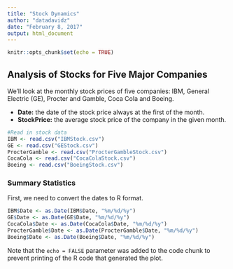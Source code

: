 ```yaml
---
title: "Stock Dynamics"
author: "datadavidz"
date: "February 8, 2017"
output: html_document
---
```


```r
knitr::opts_chunk$set(echo = TRUE)
```

## Analysis of Stocks for Five Major Companies

We'll look at the monthly stock prices of five companies: IBM, General Electric (GE), Procter and Gamble, Coca Cola and Boeing.

* **Date:** the date of the stock price always at the first of the month.
* **StockPrice:** the average stock price of the company in the given month.


```r
#Read in stock data
IBM <- read.csv("IBMStock.csv")
GE <- read.csv("GEStock.csv")
ProcterGamble <- read.csv("ProcterGambleStock.csv")
CocaCola <- read.csv("CocaColaStock.csv")
Boeing <- read.csv("BoeingStock.csv")
```

### Summary Statistics

First, we need to convert the dates to R format.

```r
IBM$Date <- as.Date(IBM$Date, "%m/%d/%y")
GE$Date <- as.Date(GE$Date, "%m/%d/%y")
CocaCola$Date <- as.Date(CocaCola$Date, "%m/%d/%y")
ProcterGamble$Date <- as.Date(ProcterGamble$Date, "%m/%d/%y")
Boeing$Date <- as.Date(Boeing$Date, "%m/%d/%y")
```

Note that the `echo = FALSE` parameter was added to the code chunk to prevent printing of the R code that generated the plot.
